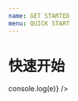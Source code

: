 ```yaml
---
name: GET STARTED
menu: QUICK START
---
```


# 快速开始

<Playground>
  <Canvas id="c1" width={200} height={200}>
    <Group>
      <Rect 
        cursor="pointer" 
        x={100} 
        y={100} 
        width={100} 
        height={100} 
        fill="#d44131" 
        onClick={(e) => console.log(e)}
      />
      <Text 
        text="123"
        x={10}
        y={10}
        stroke='black'
      />
    </Group>
  </Canvas>
</Playground>